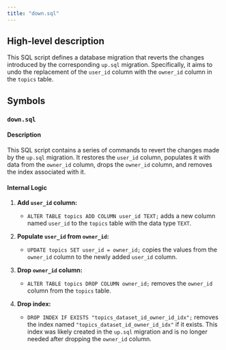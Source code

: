 ```yaml
---
title: "down.sql"
---
```


## High-level description
This SQL script defines a database migration that reverts the changes introduced by the corresponding `up.sql` migration. Specifically, it aims to undo the replacement of the `user_id` column with the `owner_id` column in the `topics` table.

## Symbols

### `down.sql`
#### Description
This SQL script contains a series of commands to revert the changes made by the `up.sql` migration. It restores the `user_id` column, populates it with data from the `owner_id` column, drops the `owner_id` column, and removes the index associated with it.

#### Internal Logic
1. **Add `user_id` column:**
   - `ALTER TABLE topics ADD COLUMN user_id TEXT;` adds a new column named `user_id` to the `topics` table with the data type `TEXT`.

2. **Populate `user_id` from `owner_id`:**
   - `UPDATE topics SET user_id = owner_id;` copies the values from the `owner_id` column to the newly added `user_id` column.

3. **Drop `owner_id` column:**
   - `ALTER TABLE topics DROP COLUMN owner_id;` removes the `owner_id` column from the `topics` table.

4. **Drop index:**
   - `DROP INDEX IF EXISTS "topics_dataset_id_owner_id_idx";` removes the index named `"topics_dataset_id_owner_id_idx"` if it exists. This index was likely created in the `up.sql` migration and is no longer needed after dropping the `owner_id` column.
